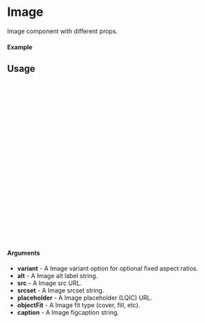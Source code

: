 
<Meta of={Image} title="Image" />

# Image

Image component with different props.

#### Example

<Canvas of={Image.NoRatio} />

## Usage

```ts
import {Image} from "@dreampipcom/oneiros";

const DEFAULT_OPTIONS = [
  {
    label: 'Option 1',
    value: 'option-1',
  },
  {
    label: 'Option 2',
    value: 2,
  },
];

const Example = () => {
  return (
      <Image
        variant={EImageVariant.NO_RATIO}
        caption="This is a caption"
        alt="This is an alt string"
        src="https://placehold.co/600x400"
      />
  );
};

export default Example;
```

#### Arguments

- **variant** - A Image variant option for optional fixed aspect ratios.
- **alt** - A Image alt label string.
- **src** - A Image src URL.
- **srcset** - A Image srcset string.
- **placeholder** - A Image placeholder (LQIC) URL.
- **objectFit** - A Image fit type (cover, fill, etc).
- **caption** - A Image figcaption string.



